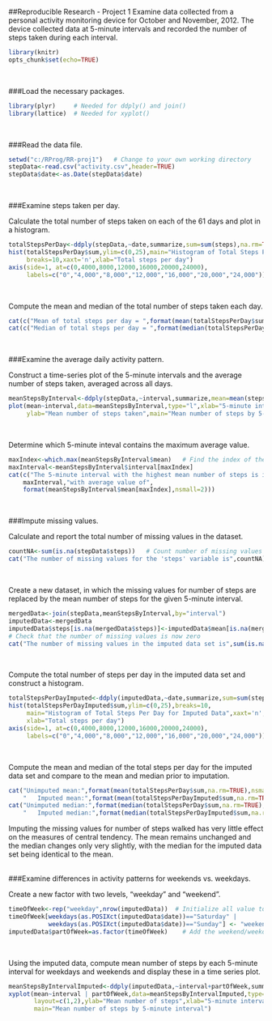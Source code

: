 ##Reproducible Research - Project 1 
Examine data collected from a personal activity monitoring device for October and November, 2012. The device collected data at 5-minute intervals and recorded the number of steps taken during each interval.
```r
library(knitr)
opts_chunk$set(echo=TRUE)
```
<br />

###Load the necessary packages.

```r
library(plyr)     # Needed for ddply() and join()
library(lattice)  # Needed for xyplot()
```
<br />

###Read the data file.  
```r
setwd("c:/RProg/RR-proj1")   # Change to your own working directory
stepData<-read.csv("activity.csv",header=TRUE)
stepData$date<-as.Date(stepData$date)
```
<br />  

###Examine steps taken per day.

Calculate the total number of steps taken on each of the 61 days and plot in a histogram.
```r
totalStepsPerDay<-ddply(stepData,~date,summarize,sum=sum(steps),na.rm=TRUE)
hist(totalStepsPerDay$sum,ylim=c(0,25),main="Histogram of Total Steps Per Day",
     breaks=10,xaxt='n',xlab="Total steps per day")
axis(side=1, at=c(0,4000,8000,12000,16000,20000,24000),
     labels=c("0","4,000","8,000","12,000","16,000","20,000","24,000"))
```
<br />

Compute the mean and median of the total number of steps taken each day.
```r
cat(c("Mean of total steps per day = ",format(mean(totalStepsPerDay$sum,na.rm=TRUE),nsmall=2)))
cat(c("Median of total steps per day = ",format(median(totalStepsPerDay$sum,na.rm=TRUE),nsmall=2)))
```
<br />  

###Examine the average daily activity pattern.

Construct a time-series plot of the 5-minute intervals and the average number of steps taken, averaged across all days.
```r
meanStepsByInterval<-ddply(stepData,~interval,summarize,mean=mean(steps,na.rm=TRUE))
plot(mean~interval,data=meanStepsByInterval,type="l",xlab="5-minute interval",
     ylab="Mean number of steps taken",main="Mean number of steps by 5-minute interval")
```
<br />

Determine which 5-minute inteval contains the maximum average value.
```r
maxIndex<-which.max(meanStepsByInterval$mean)   # Find the index of the maximum mean
maxInterval<-meanStepsByInterval$interval[maxIndex]  
cat(c("The 5-minute interval with the highest mean number of steps is interval",
    maxInterval,"with average value of",
    format(meanStepsByInterval$mean[maxIndex],nsmall=2)))
```
<br />

###Impute missing values.

Calculate and report the total number of missing values in the dataset.
```r
countNA<-sum(is.na(stepData$steps))   # Count number of missing values for 'steps' variable
cat("The number of missing values for the 'steps' variable is",countNA)
```
<br />

Create a new dataset, in which the missing values for number of steps are replaced by the mean number of steps for the given 5-minute interval.
```r
mergedData<-join(stepData,meanStepsByInterval,by="interval")
imputedData<-mergedData
imputedData$steps[is.na(mergedData$steps)]<-imputedData$mean[is.na(mergedData$steps)]
# Check that the number of missing values is now zero
cat("The number of missing values in the imputed data set is",sum(is.na(imputedData$steps)))
```
<br />

Compute the total number of steps per day in the imputed data set and construct a histogram.
```r
totalStepsPerDayImputed<-ddply(imputedData,~date,summarize,sum=sum(steps),na.rm=TRUE)
hist(totalStepsPerDayImputed$sum,ylim=c(0,25),breaks=10,
     main="Histogram of Total Steps Per Day for Imputed Data",xaxt='n',
     xlab="Total steps per day")
axis(side=1, at=c(0,4000,8000,12000,16000,20000,24000),
     labels=c("0","4,000","8,000","12,000","16,000","20,000","24,000"))
```
<br />

Compute the mean and median of the total steps per day for the imputed data set and compare to the mean and median prior to imputation.
```r
cat("Unimputed mean:",format(mean(totalStepsPerDay$sum,na.rm=TRUE),nsmall=2),
    "   Imputed mean:",format(mean(totalStepsPerDayImputed$sum,na.rm=TRUE),nsmall=2))
cat("Unimputed median:",format(median(totalStepsPerDay$sum,na.rm=TRUE),nsmall=2),
    "   Imputed median:",format(median(totalStepsPerDayImputed$sum,na.rm=TRUE),nsmall=2))
```
Imputing the missing values for number of steps walked has very little effect on the measures of central tendency. The mean remains unchanged and the median changes only very slightly, with the median for the imputed data set being identical to the mean.  
<br />  

###Examine differences in activity patterns for weekends vs. weekdays.

Create a new factor with two levels, "weekday" and "weekend".
```r
timeOfWeek<-rep("weekday",nrow(imputedData))  # Initialize all value to 'weekday'
timeOfWeek[weekdays(as.POSIXct(imputedData$date))=="Saturday" | 
           weekdays(as.POSIXct(imputedData$date))=="Sunday"] <- "weekend"  
imputedData$partOfWeek=as.factor(timeOfWeek)    # Add the weekend/weekday variable as a factor 
```
<br />

Using the imputed data, compute mean number of steps by each 5-minute interval for weekdays and weekends and display these in a time series plot.
```r
meanStepsByIntervalImputed<-ddply(imputedData,~interval+partOfWeek,summarize,mean=mean(steps,na.rm=TRUE))
xyplot(mean~interval | partOfWeek,data=meanStepsByIntervalImputed,type="l",
       layout=c(1,2),ylab="Mean number of steps",xlab="5-minute interval",
       main="Mean number of steps by 5-minute interval")
```
